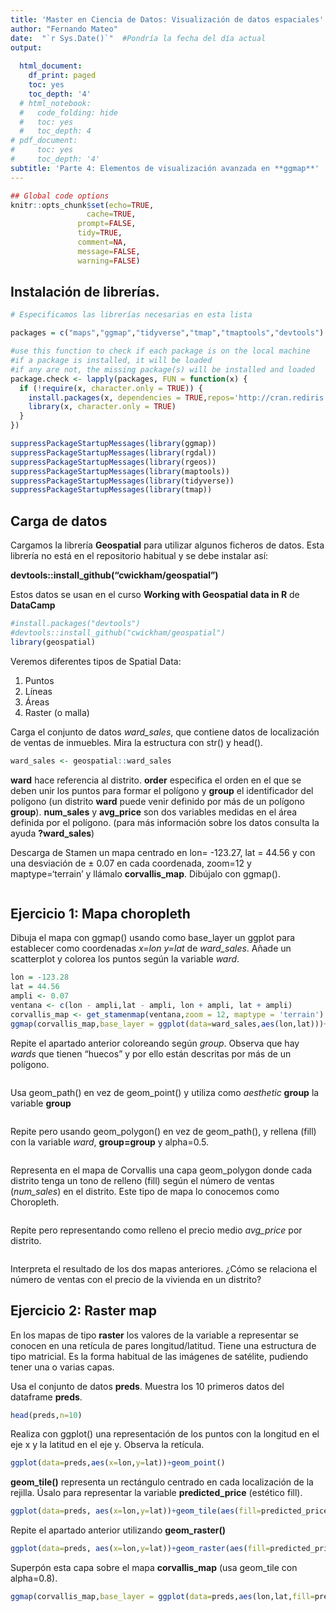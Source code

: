```yaml
---
title: 'Master en Ciencia de Datos: Visualización de datos espaciales'
author: "Fernando Mateo"
date:  "`r Sys.Date()`"  #Pondría la fecha del día actual
output:
 
  html_document:
    df_print: paged
    toc: yes
    toc_depth: '4'
  # html_notebook:
  #   code_folding: hide
  #   toc: yes
  #   toc_depth: 4
# pdf_document:
#     toc: yes
#     toc_depth: '4'
subtitle: 'Parte 4: Elementos de visualización avanzada en **ggmap**'
---
```


```r
## Global code options
knitr::opts_chunk$set(echo=TRUE,
	             cache=TRUE,
               prompt=FALSE,
               tidy=TRUE,
               comment=NA,
               message=FALSE,
               warning=FALSE)

```

## Instalación de librerías.

```r
# Especificamos las librerías necesarias en esta lista

packages = c("maps","ggmap","tidyverse","tmap","tmaptools","devtools")

#use this function to check if each package is on the local machine
#if a package is installed, it will be loaded
#if any are not, the missing package(s) will be installed and loaded
package.check <- lapply(packages, FUN = function(x) {
  if (!require(x, character.only = TRUE)) {
    install.packages(x, dependencies = TRUE,repos='http://cran.rediris.es')
    library(x, character.only = TRUE)
  }
})

```


```r
suppressPackageStartupMessages(library(ggmap))
suppressPackageStartupMessages(library(rgdal))
suppressPackageStartupMessages(library(rgeos))
suppressPackageStartupMessages(library(maptools))
suppressPackageStartupMessages(library(tidyverse))
suppressPackageStartupMessages(library(tmap))
```

## Carga de datos

Cargamos la librería **Geospatial** para utilizar algunos ficheros de datos. Esta librería no está en el repositorio habitual y se debe instalar así:

**devtools::install_github("cwickham/geospatial")** 

Estos datos se usan en el curso **Working with Geospatial data in R** de **DataCamp**

```r
#install.packages("devtools")
#devtools::install_github("cwickham/geospatial")
library(geospatial)
```

Veremos diferentes tipos de Spatial Data:

1. Puntos
2. Líneas
3. Áreas
4. Raster (o malla)

Carga el conjunto de datos *ward_sales*, que contiene datos de localización de ventas de inmuebles. Mira la estructura con str() y head().

```r
ward_sales <- geospatial::ward_sales
```

**ward** hace referencia al distrito. **order**  especifica el orden en el que se deben unir los puntos para formar el polígono y **group** el identificador del polígono (un distrito **ward** puede venir definido por más de un polígono **group**). **num_sales** y **avg_price** son dos variables medidas en el área definida por el polígono. (para más información sobre los datos consulta la ayuda **?ward_sales**)

Descarga de Stamen un mapa centrado en lon= -123.27, lat = 44.56 y con una desviación de $\pm$ 0.07 en cada coordenada, zoom=12 y maptype='terrain' y llámalo **corvallis_map**. Dibújalo con ggmap().

```r

```

## Ejercicio 1: Mapa choropleth

Dibuja el mapa con ggmap() usando como base_layer un ggplot para establecer como coordenadas *x=lon* *y=lat* de *ward_sales*. Añade un scatterplot y colorea los puntos según la variable *ward*.

```r
lon = -123.28
lat = 44.56
ampli <- 0.07
ventana <- c(lon - ampli,lat - ampli, lon + ampli, lat + ampli)
corvallis_map <- get_stamenmap(ventana,zoom = 12, maptype = 'terrain')
ggmap(corvallis_map,base_layer = ggplot(data=ward_sales,aes(lon,lat)))+geom_point(aes(color=ward))
```
Repite el apartado anterior coloreando según *group*. Observa que hay *wards* que tienen "huecos" y por ello están descritas por más de un polígono.

```r

```
Usa geom_path() en vez de geom_point() y utiliza como *aesthetic* **group** la variable **group** 

```r

```

Repite pero usando geom_polygon() en vez de geom_path(), y rellena (fill) con la variable *ward*, **group=group** y alpha=0.5.

```r

```

Representa en el mapa de Corvallis una capa geom_polygon donde cada distrito tenga un tono de relleno (fill) según el número de ventas (*num_sales*) en el distrito. Este tipo de mapa lo conocemos como Choropleth.

```r

```

Repite pero representando como relleno el precio medio *avg_price* por distrito.

```r

```

Interpreta el resultado de los dos mapas anteriores. ¿Cómo se relaciona el número de ventas con el precio de la vivienda en un distrito?

## Ejercicio 2: Raster map

En los mapas de tipo **raster** los valores de la variable a representar se conocen en una retícula de pares longitud/latitud. Tiene una estructura de tipo matricial. Es la forma habitual de las imágenes de satélite, pudiendo tener una o varias capas.

Usa el conjunto de datos **preds**. Muestra los 10 primeros datos del dataframe **preds**.

```r
head(preds,n=10)
```

Realiza con ggplot() una representación de los puntos con la longitud en el eje x y la latitud en el eje y. Observa la retícula.

```r
ggplot(data=preds,aes(x=lon,y=lat))+geom_point()
```

**geom_tile()** representa un rectángulo centrado en cada localización de la rejilla. Úsalo para representar la variable **predicted_price** (estético fill).

```r
ggplot(data=preds, aes(x=lon,y=lat))+geom_tile(aes(fill=predicted_price))
```

Repite el apartado anterior utilizando **geom_raster()**

```r
ggplot(data=preds, aes(x=lon,y=lat))+geom_raster(aes(fill=predicted_price))
```
Superpón esta capa sobre el mapa **corvallis_map** (usa geom_tile con alpha=0.8).

```r
ggmap(corvallis_map,base_layer = ggplot(data=preds,aes(lon,lat,fill=predicted_price)))+geom_tile(alpha = 0.8)
```


